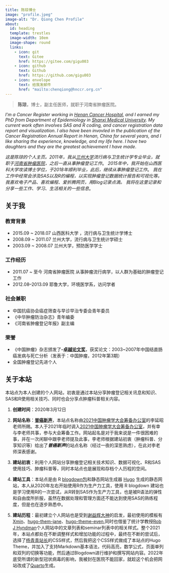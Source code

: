 ```yaml
---
title: 陈琼博士
image: "profile.jpeg"
image-alt: "Dr. Qiong Chen Profile"
about:
  id: heading
  template: trestles
  image-width: 10em
  image-shape: round
  links:
    - icon: git
      text: Gitee
      href: https://gitee.com/gigu003
    - icon: github
      text: Github
      href: https://github.com/gigu003
    - icon: envelope
      text: 给我发邮件
      href: "mailto:chenqiong@hnccr.org.cn"
---
```





::: {#heading}
> **陈琼**，博士，副主任医师，就职于河南省肿瘤医院。

*I'm a Cancer Register working in [Henan Cancer Hospital](http://anti-cancer.com.cn/), and I earned my PhD from Department of Epidemiology in [Shanxi Medical University](http://www.sxmu.edu.cn/). 
My current work often involves SAS and R coding, and cancer registration data report and visualization*. *I also have been invovled in the publication of the Cancer Registration Annual Report in Henan, China for several years, and I like sharing the experience, knowledge, and my life here*. 
*I have two daughters and they are the greatest achievement I have made*.

*这是陈琼的个人主页。2011年，我从[兰州大学](http://www.lzu.edu.cn/)流行病与卫生统计学专业毕业，就职于[河南省肿瘤医院](http://anti-cancer.com.cn/)，之后一直从事肿瘤登记工作*。
*2015年中，我开始在山西医科大学攻读博士学位，于2018年顺利毕业，此后，继续从事肿瘤登记工作*。
*我在工作中经常会涉及SAS以及R的编程，以实现肿瘤登记数据统计报告和可视化等。我喜欢电子产品、喜欢编程、爱折腾网页，用Blog记录点滴。*
*我将在这里记录和分享一些工作、学习、生活相关的一些信息*。

:::




::: {.panel-tabset}

## 关于我

### 教育背景

- 2015.09 ~ 2018.07 山西医科大学 ，流行病与卫生统计学博士
- 2008.09 ~ 2011.07 兰州大学，流行病与卫生统计学硕士
- 2003.09 ~ 2008.07 兰州大学，预防医学学士

### 工作经历
- 2011.07 ~ 至今 河南省肿瘤医院 从事肿瘤流行病学，以人群为基础的肿瘤登记工作
- 2012.08--2013.09 耶鲁大学，环境医学系，访问学者

### 社会兼职
- 中国抗癌协会癌症筛查与早诊早治专委会青年委员
- 《中华肿瘤防治杂志》青年编委
- 《河南省肿瘤登记年报》副主编

### 荣誉
- 《中国肿瘤》杂志颁发了--[**卓越论文奖**](/qsight/2023-02-08-paper-award/index.qmd)，获奖论文：2003~2007年中国结直肠癌发病与死亡分析（发表于：中国肿瘤，2012年第3期）
- 全国肿瘤登记先进个人


## 关于本站

本站点为本人创建的个人网站，初衷是通过本站分享肿瘤登记相关讯息和知识、SAS和R使用相关技巧、同时也会分享点肿瘤科普相关内容。

1. **创建时间**：2020年3月12日

1. **网站名称**：**[普癌新声](https://www.chenq.site/)**，本站点名称由[2021中国肿瘤学大会筹备办公室](https://cco2021.sciconf.cn/cn/web/index/)的李延昭老师所赐。本人于2021年临时调入[2021中国肿瘤学大会筹备办公室](https://cco2021.sciconf.cn/cn/web/index/)，并有幸与李老师共事，参与大会筹备工作。网站起名是对于我来说是一件很困难的事，并在一次闲聊中跟李老师提及此事，李老师根据建站初衷（肿瘤科普、分享知识等）给出了***普癌新声***的站点名称（经过一夜的深思熟虑），在此对李老师深表感谢。

1. **建站初衷**：利用个人网站分享肿瘤登记相关技术知识、数据可视化、R和SAS使用技巧、肿瘤科普等，同时本站点也是展现和存档个人历程的空间。
1. **建站工具**：本站点是由 R [blogdown包](https://github.com/rstudio/blogdown)和静态网站生成器 [Hugo](https://gohugo.io/) 生成的静态网站，本人从2020年左右开始使用R作为生产力工具，使用 R blogdown 建站也是学习使用R的一次尝试，从R转到SAS作为生产力工具，也是被R语法的弹性和自由度所折服，虽然在数据处理和管理方面还不能达到使用SAS的熟练程度，但是也在逐步熟悉中。

1. **建站历程**：最初建立个人网站也是受到[谢益辉大神](https://yihui.org)的启发，最初使用的模板有[Xmin](https://github.com/yihui/hugo-xmin)、[hugo-them-jane](https://github.com/xianmin/hugo-theme-jane)、[hugo-theme-even](https://github.com/olOwOlo/hugo-theme-even),同时也借鉴了统计学教授[Rob J Hyndman](https://robjhyndman.com/)个人网站中的文章列表和seminar列表中的相关样式。整个2021年，本站点都处在不断调整样式和增加功能的过程中，最终在不断的尝试后，选择了[杨青青站长]()的CSS样式，然后我把这个CSS样式做成了本站点的Hugo Theme，并加入了支持Markdown基本语法，代码高亮，数学公式，页面单列和双列的切换等功能，然后通过Blogdown进行维护和撰写网站内容。2022年底受所谓的新型冠状病毒的影响，我被封在医院不能回家，就趁这个机会把网站改成了[Quarto](https://quarto.org)生成。

:::
